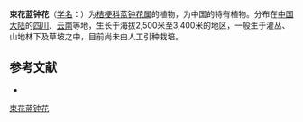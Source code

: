 {{Speciesbox
| name = 束花蓝钟花
| status = 
| status_system = 
| image =
| genus = Cyananthus
| species = fasciculatus
| authority = Marq.
}}

'''束花蓝钟花'''（[[学名|学名]]：{{lang|la|''Cyananthus fasciculatus''}}）为[[桔梗科|桔梗科]][[蓝钟花属|蓝钟花属]]的植物，为中国的特有植物。分布在[[中国大陆|中国大陆]]的[[四川|四川]]、[[云南|云南]]等地，生长于海拔2,500米至3,400米的地区，一般生于灌丛、山地林下及草坡之中，目前尚未由人工引种栽培。

== 参考文献 ==
<div class="references-small">
* {{cite web| url =http://www.bioinfo.cn/db05/KmzwSpecies.php?action=view&id=3409| title =束花蓝钟花| work =《中国高等植物数据库全库》| publisher =中国科学院微生物研究所| author =昆明植物研究所| accessdate =2009-02-24| deadurl =yes| archiveurl =https://web.archive.org/web/20160305060437/http://www.bioinfo.cn/db05/KmzwSpecies.php?action=view&id=3409| archivedate =2016-03-05}}
</div>
{{Taxonbar|from=Q11099660}}

[[Category:蓝钟花属|束花蓝钟花]]


{{植物小作品}}